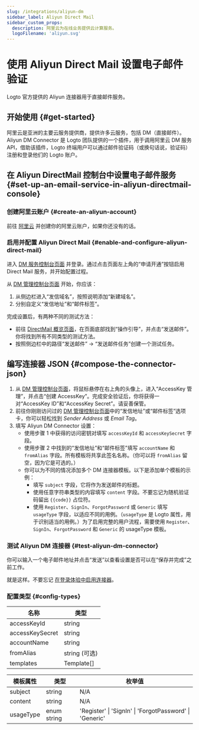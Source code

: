 ```yaml
---
slug: /integrations/aliyun-dm
sidebar_label: Aliyun Direct Mail
sidebar_custom_props:
  description: 阿里云为在线业务提供云计算服务。
  logoFilename: 'aliyun.svg'
---
```



# 使用 Aliyun Direct Mail 设置电子邮件验证

Logto 官方提供的 Aliyun 连接器用于直接邮件服务。

<GuideTip />

## 开始使用 \{#get-started}

阿里云是亚洲的主要云服务提供商，提供许多云服务，包括 DM（直接邮件）。Aliyun DM Connector 是 Logto 团队提供的一个插件，用于调用阿里云 DM 服务 API，借助该插件，Logto 终端用户可以通过邮件验证码（或换句话说，验证码）注册和登录他们的 Logto 账户。

## 在 Aliyun DirectMail 控制台中设置电子邮件服务 \{#set-up-an-email-service-in-aliyun-directmail-console}

### 创建阿里云账户 \{#create-an-aliyun-account}

前往 [阿里云](https://aliyun.com/) 并创建你的阿里云账户，如果你还没有的话。

### 启用并配置 Aliyun Direct Mail \{#enable-and-configure-aliyun-direct-mail}

进入 [DM 服务控制台页面](https://www.aliyun.com/product/directmail) 并登录。通过点击页面左上角的“申请开通”按钮启用 Direct Mail 服务，并开始配置过程。

从 [DM 管理控制台页面](https://dm.console.aliyun.com/) 开始，你应该：

1. 从侧边栏进入“发信域名”，按照说明添加“新建域名”。
2. 分别自定义“发信地址”和“邮件标签”。

完成设置后，有两种不同的测试方法：

- 前往 [DirectMail 概览页面](https://dm.console.aliyun.com/)，在页面底部找到“操作引导”，并点击“发送邮件”。你将找到所有不同类型的测试方法。
- 按照侧边栏中的路径“发送邮件” -> “发送邮件任务”创建一个测试任务。

## 编写连接器 JSON \{#compose-the-connector-json}

1. 从 [DM 管理控制台页面](https://dm.console.aliyun.com/)，将鼠标悬停在右上角的头像上，进入“AccessKey 管理”，并点击“创建 AccessKey”。完成安全验证后，你将获得一对“AccessKey ID”和“AccessKey Secret”。请妥善保管。
2. 前往你刚刚访问过的 [DM 管理控制台页面](https://dm.console.aliyun.com/)中的“发信地址”或“邮件标签”选项卡，你可以轻松找到 _Sender Address_ 或 _Email Tag_。
3. 填写 Aliyun DM Connector 设置：
   - 使用步骤 1 中获得的访问密钥对填写 `accessKeyId` 和 `accessKeySecret` 字段。
   - 使用步骤 2 中找到的“发信地址”和“邮件标签”填写 `accountName` 和 `fromAlias` 字段。所有模板将共享此签名名称。（你可以将 `fromAlias` 留空，因为它是可选的。）
   - 你可以为不同的情况添加多个 DM 连接器模板。以下是添加单个模板的示例：
     - 填写 `subject` 字段，它将作为发送邮件的标题。
     - 使用任意字符串类型的内容填写 `content` 字段。不要忘记为随机验证码留出 `{{code}}` 占位符。
     - 使用 `Register`、`SignIn`、`ForgotPassword` 或 `Generic` 填写 `usageType` 字段，以适应不同的用例。（`usageType` 是 Logto 属性，用于识别适当的用例。）为了启用完整的用户流程，需要使用 `Register`、`SignIn`、`ForgotPassword` 和 `Generic` 的 usageType 模板。

### 测试 Aliyun DM 连接器 \{#test-aliyun-dm-connector}

你可以输入一个电子邮件地址并点击“发送”以查看设置是否可以在“保存并完成”之前工作。

就是这样。不要忘记 [在登录体验中启用连接器](/connectors/email-connectors/#enable-email-sign-up-or-sign-in)。

### 配置类型 \{#config-types}

| 名称             | 类型              |
| ---------------- | ----------------- |
| accessKeyId      | string            |
| accessKeySecret  | string            |
| accountName      | string            |
| fromAlias        | string (可选)     |
| templates        | Template[]        |

| 模板属性         | 类型        | 枚举值                                                   |
| ---------------- | ----------- | ------------------------------------------------------- |
| subject          | string      | N/A                                                     |
| content          | string      | N/A                                                     |
| usageType        | enum string | 'Register' \| 'SignIn' \| 'ForgotPassword' \| 'Generic' |